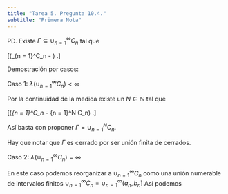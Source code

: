 ```yaml
---
title: "Tarea 5. Pregunta 10.4."
subtitle: "Primera Nota"
---
```


PD. Existe $\Gamma \subseteq \cup_{n = 1}^\infty C_n$ tal que 

\[\lambda(\cup_{n = 1}^\infty C_n - \Gamma) \leq \frac{\epsilon}{3}.\]

Demostración por casos:

Caso 1: $\lambda(\cup_{n = 1}^\infty C_n) < \infty$


Por la continuidad de la medida existe un $N \in \mathbb{N}$ tal que 

\[\lambda(\cup_{n = 1}^\infty C_n - \cup_{n = 1}^N C_n) \leq \frac{\epsilon}{3}.\]

Así basta con proponer $\Gamma = \cup_{n = 1}^N C_n$. 

Hay que notar que $\Gamma$ es cerrado por ser unión finita de cerrados.


Caso 2:  $\lambda(\cup_{n = 1}^\infty C_n) = \infty$


En este caso podemos reorganizar a $\cup_{n = 1}^\infty C_n$ como una unión numerable de intervalos finitos $\cup_{n = 1}^\infty C_n = \cup_{n = 1}^\infty (a_n,b_n]$
Así podemos 



